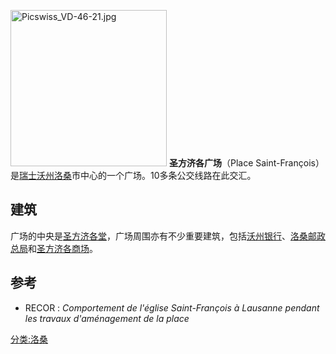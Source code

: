 [[File:Picswiss_VD-46-21.jpg|250px]]
'''圣方济各广场'''（Place Saint-François）是[[瑞士|瑞士]][[沃州|沃州]][[洛桑|洛桑]]市中心的一个广场。10多条公交线路在此交汇。

== 建筑 ==
广场的中央是[[圣方济各堂_(洛桑)|圣方济各堂]]，广场周围亦有不少重要建筑，包括[[沃州银行|沃州银行]]、[[洛桑邮政总局|洛桑邮政总局]]和[[圣方济各商场|圣方济各商场]]。 

== 参考 ==
* RECOR : ''Comportement de l'église Saint-François à Lausanne pendant les travaux d'aménagement de la place''

[[分类:洛桑|分类:洛桑]]
{{瑞士小作品}}